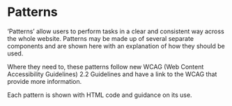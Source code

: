 # Patterns
‘Patterns’ allow users to perform tasks in a clear and consistent way across the whole website.
Patterns may be made up of several separate components and are shown here with an explanation of how they should be used.

Where they need to, these patterns follow new WCAG (Web Content Accessibility Guidelines) 2.2 Guidelines and have a link to the WCAG that provide more information.

Each pattern is shown with HTML code and guidance on its use.
